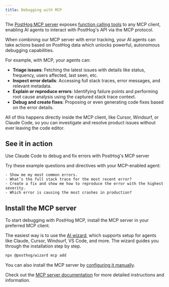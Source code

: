 ```yaml
---
title: Debugging with MCP
---
```


The [PostHog MCP server](/docs/model-context-protocol) exposes [function calling tools](/docs/agent-toolkit) to any MCP client, enabling AI agents to interact with PostHog's API via the MCP protocol.

When combining our MCP server with error tracking, your AI agents can take actions based on PostHog data which unlocks powerful, autonomous debugging capabilities.

For example, with MCP, your agents can: 

- **Triage issues**: Fetching the latest issues with details like status, frequency, users affected, last seen, etc.
- **Inspect error details**: Accessing full stack traces, error messages, and relevant metadata.
- **Explain or reproduce errors**: Identifying failure points and performing root cause analysis using the captured stack trace context.
- **Debug and create fixes**: Proposing or even generating code fixes based on the error details.

All of this happens directly inside the MCP client, like Cursor, Windsurf, or Claude Code, so you can investigate and resolve product issues without ever leaving the code editor.

## See it in action

<ProductVideo
    videoLight= "https://res.cloudinary.com/dmukukwp6/video/upload/mcp_error_tracking_debugging_e02a96485c.mp4" 
    alt="Use PostHog MCP to debug errors" 
    classes="rounded"
    autoPlay={false}
/>

<Caption> Use Claude Code to debug and fix errors with PostHog's MCP server</Caption>

Try these example questions and directives with your MCP-enabled agent:

```
- Show me my most common errors.  
- What’s the full stack trace for the most recent error?  
- Create a fix and show me how to reproduce the error with the highest severity.
- Which error is causing the most crashes in production?  
```

## Install the MCP server

To start debugging with PostHog MCP, install the MCP server in your preferred MCP client. 

The easiest way is to use the [AI wizard](/docs/ai-engineering/ai-wizard), which supports setup for agents like Claude, Cursor, Windsurf, VS Code, and more. The wizard guides you through the installation step by step. 

```bash
npx @posthog/wizard mcp add
```

You can also install the MCP server by [configuring it manually](/docs/model-context-protocol#manual-install). 

Check out the [MCP server documentation](/docs/model-context-protocol) for more detailed instructions and information.

